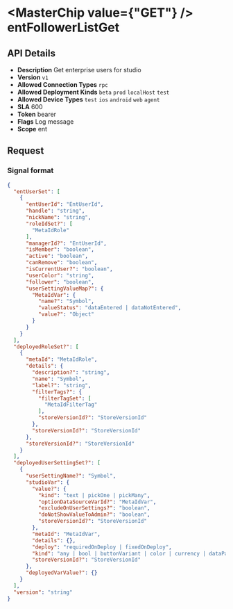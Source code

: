 
# <MasterChip value={"GET"} /> entFollowerListGet

## API Details

- **Description** Get enterprise users for studio
- **Version** `v1`
- **Allowed Connection Types** `rpc` 
- **Allowed Deployment Kinds** `beta` `prod` `localHost` `test` 
- **Allowed Device Types** `test` `ios` `android` `web` `agent` 
- **SLA** 600
- **Token** bearer
- **Flags** Log message
- **Scope** ent


## Request

### Signal format

```json
{
  "entUserSet": [
    {
      "entUserId": "EntUserId",
      "handle": "string",
      "nickName": "string",
      "roleIdSet?": [
        "MetaIdRole"
      ],
      "managerId?": "EntUserId",
      "isMember": "boolean",
      "active": "boolean",
      "canRemove": "boolean",
      "isCurrentUser?": "boolean",
      "userColor": "string",
      "follower": "boolean",
      "userSettingValueMap?": {
        "MetaIdVar": {
          "name?": "Symbol",
          "valueStatus": "dataEntered | dataNotEntered",
          "value?": "Object"
        }
      }
    }
  ],
  "deployedRoleSet?": [
    {
      "metaId": "MetaIdRole",
      "details": {
        "description?": "string",
        "name": "Symbol",
        "label?": "string",
        "filterTags?": {
          "filterTagSet": [
            "MetaIdFilterTag"
          ],
          "storeVersionId?": "StoreVersionId"
        },
        "storeVersionId?": "StoreVersionId"
      },
      "storeVersionId?": "StoreVersionId"
    }
  ],
  "deployedUserSettingSet?": [
    {
      "userSettingName?": "Symbol",
      "studioVar": {
        "value?": {
          "kind": "text | pickOne | pickMany",
          "optionDataSourceVarId?": "MetaIdVar",
          "excludeOnUserSettings?": "boolean",
          "doNotShowValueToAdmin?": "boolean",
          "storeVersionId?": "StoreVersionId"
        },
        "metaId": "MetaIdVar",
        "details": {},
        "deploy": "requiredOnDeploy | fixedOnDeploy",
        "kind": "any | bool | buttonVariant | color | currency | dataPartitionPeriod | dataPriority | date | dateTime | day | decimal | deviceSize | deviceType | direction | dividerKind | document | duration | email | fieldVariant | font | html | hyperlink | icon | image | imageCorner | language | location | mapPinShape | mobileNumber | number | paragraph | ratingKind | stroke | symbol | text | themePlacement | time | timeZone | month | quarter | calendar | condition | function | mapping | scheduler | sequence | userSetting | mapOfText | chipSetDay | setOfNumber | setOfText | chipSetTime | tree",
        "storeVersionId?": "StoreVersionId"
      },
      "deployedVarValue?": {}
    }
  ],
  "version": "string"
}
```

